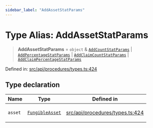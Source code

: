 ```yaml
---
sidebar_label: "AddAssetStatParams"
---
```


# Type Alias: AddAssetStatParams

> **AddAssetStatParams** = `object` & [`AddCountStatParams`](AddCountStatParams.mdx) \| [`AddPercentageStatParams`](AddPercentageStatParams.mdx) \| [`AddClaimCountStatParams`](AddClaimCountStatParams.mdx) \| [`AddClaimPercentageStatParams`](AddClaimPercentageStatParams.mdx)

Defined in: [src/api/procedures/types.ts:424](https://github.com/PolymeshAssociation/polymesh-sdk/blob/bee6a2fe7a8ce5db42a6982e793782182cde2153/src/api/procedures/types.ts#L424)

## Type declaration

<table>
<thead>
<tr>
<th>Name</th>
<th>Type</th>
<th>Defined in</th>
</tr>
</thead>
<tbody>
<tr>
<td>

`asset`

</td>
<td>

[`FungibleAsset`](../../../entities/Asset/Fungible/classes/FungibleAsset.mdx)

</td>
<td>

[src/api/procedures/types.ts:424](https://github.com/PolymeshAssociation/polymesh-sdk/blob/bee6a2fe7a8ce5db42a6982e793782182cde2153/src/api/procedures/types.ts#L424)

</td>
</tr>
</tbody>
</table>
